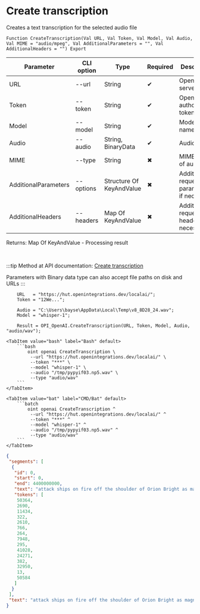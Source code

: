﻿---
sidebar_position: 2
description: Create transcription and other functions to work with OpenAI in the Open Integration Package, a free open-source integration library for 1C:Enterprise 8, OneScript and CLI
keywords: [1C, 1С, 1С:Enterprise, 1С:Enterprise 8.3, API, Integration, Services, Exchange, OneScript, CLI, OpenAI]
---


# Create transcription
 Creates a text transcription for the selected audio file



`Function CreateTranscription(Val URL, Val Token, Val Model, Val Audio, Val MIME = "audio/mpeg", Val AdditionalParameters = "", Val AdditionalHeaders = "") Export`

  | Parameter | CLI option | Type | Required | Description |
  |-|-|-|-|-|
  | URL | --url | String | &#x2714; | OpenAI server URL |
  | Token | --token | String | &#x2714; | OpenAI authorization token |
  | Model | --model | String | &#x2714; | Models name |
  | Audio | --audio | String, BinaryData | &#x2714; | Audio file |
  | MIME | --type | String | &#x2716; | MIME type of audio file |
  | AdditionalParameters | --options | Structure Of KeyAndValue | &#x2716; | Additional request parameters, if necessary |
  | AdditionalHeaders | --headers | Map Of KeyAndValue | &#x2716; | Additional request headers, if necessary |

  
  Returns:  Map Of KeyAndValue - Processing result

<br/>

:::tip
Method at API documentation: [Create transcription](https://platform.openai.com/docs/api-reference/audio/createTranscription)

Parameters with Binary data type can also accept file paths on disk and URLs
:::
<br/>



```bsl title="1C:Enterprise/OneScript code example"
    URL   = "https://hut.openintegrations.dev/localai/";
    Token = "12We...";

    Audio = "C:\Users\bayse\AppData\Local\Temp\v8_8D28_24.wav";
    Model = "whisper-1";

    Result = OPI_OpenAI.CreateTranscription(URL, Token, Model, Audio, "audio/wav");
```
 

 <Tabs>
  
    <TabItem value="bash" label="Bash" default>
        ```bash
            oint openai CreateTranscription \
             --url "https://hut.openintegrations.dev/localai/" \
             --token "***" \
             --model "whisper-1" \
             --audio "/tmp/pypyif03.np5.wav" \
             --type "audio/wav"
        ```
    </TabItem>
  
    <TabItem value="bat" label="CMD/Bat" default>
        ```batch
            oint openai CreateTranscription ^
             --url "https://hut.openintegrations.dev/localai/" ^
             --token "***" ^
             --model "whisper-1" ^
             --audio "/tmp/pypyif03.np5.wav" ^
             --type "audio/wav"
        ```
    </TabItem>
</Tabs>


```json title="Result"
{
 "segments": [
  {
   "id": 0,
   "start": 0,
   "end": 4400000000,
   "text": "attack ships on fire off the shoulder of Orion Bright as magnesium.",
   "tokens": [
    50364,
    2690,
    11434,
    322,
    2610,
    766,
    264,
    7948,
    295,
    41028,
    24271,
    382,
    32950,
    13,
    50584
   ]
  }
 ],
 "text": "attack ships on fire off the shoulder of Orion Bright as magnesium."
}
```
